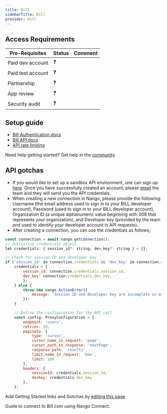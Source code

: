 ```yaml
---
title: Bill
sidebarTitle: Bill
provider: bill
---
```



<Overview />
<PreBuiltTooling provider={providers[pageMetadata.provider]} />
<PreBuiltUseCases />

## Access Requirements
| Pre-Requisites | Status | Comment|
| - | - | - |
| Paid dev account | ❓ |  |
| Paid test account | ❓ |  |
| Partnership | ❓ | |
| App review | ❓ |  |
| Security audit | ❓ | |



## Setup guide

-   [Bill Authentication docs](https://developer.bill.com/docs/api-sandbox-sign-in)
-   [Bill API docs](https://developer.bill.com/reference)
-   [API rate limiting](https://developer.bill.com/docs/api-rate-limits)

<Tip>Need help getting started? Get help in the [community](https://nango.dev/slack).</Tip>

## API gotchas

- If you would like to set up a sandbox API environment, one can sign up [here](https://www-test.bill.com/signup?env=stage). Once you have successfully created an account, please [email](mailto:developerprogram@hq.bill.com) the team and they will send you the API credentials.
- When creating a new connection in Nango, please provide the following: Username (the email address used to sign in to your BILL developer account), Password (used to sign in to your BILL developer account), Organization ID (a unique alphanumeric value beginning with 008 that represents your organization), and Developer key (provided by the team and used to identify your developer account in API requests).
- After creating a connection, you can use the credentials as follows;
```js
const connection = await nango.getConnection();
// Initialize credentials object
let credentials: { session_id?: string; dev_key?: string } = {};

// Check for session ID and developer key
if ('session_id' in connection.credentials && 'dev_key' in connection.credentials) {
    credentials = {
        session_id: connection.credentials.session_id,
        dev_key: connection.credentials.dev_key,
        };
    } else {
        throw new nango.ActionError({
            message: `Session ID and Developer Key are incomplete or missing`
        });
    }

    // Define the configuration for the API call
    const config: ProxyConfiguration = {
        endpoint: 'users',
        retries: 10,
        paginate: {
            type: 'cursor',
            cursor_name_in_request: 'page',
            cursor_path_in_response: 'nextPage',
            response_path: 'results',
            limit_name_in_request: 'max',
            limit: 100
        },
        headers: {
            sessionId: credentials.session_id,
            devKey: credentials.dev_key
        },
    };
```

<Note>Add Getting Started links and Gotchas by [editing this page](https://github.com/nangohq/nango/tree/master/docs-v2/integrations/all/bill.mdx)</Note>

<Card title="Connect to Bill.com" icon="link" href="/integrations/all/bill/connect" horizontal>
  Guide to connect to Bill.com using Nango Connect.
</Card>
